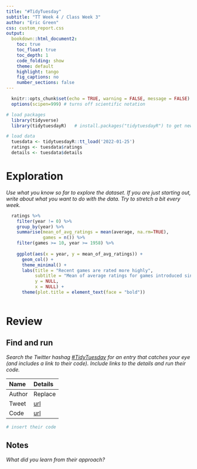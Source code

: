 ```yaml
---
title: "#TidyTuesday"
subtitle: "TT Week 4 / Class Week 3"
author: "Eric Green"
css: custom_report.css
output: 
  bookdown::html_document2:
    toc: true
    toc_float: true
    toc_depth: 1
    code_folding: show
    theme: default
    highlight: tango
    fig_captions: no
    number_sections: false
---
```




```r
  knitr::opts_chunk$set(echo = TRUE, warning = FALSE, message = FALSE)
  options(scipen=999) # turns off scientific notation

# load packages
  library(tidyverse)
  library(tidytuesdayR)   # install.packages("tidytuesdayR") to get new data

# load data
  tuesdata <- tidytuesdayR::tt_load('2022-01-25')
  ratings <- tuesdata$ratings
  details <- tuesdata$details
```


# Exploration
 
*Use what you know so far to explore the dataset. If you are just starting out, write about what you want to do with the data. Try to stretch a bit every week.*

```r
  ratings %>%
    filter(year != 0) %>%
    group_by(year) %>%
    summarise(mean_of_avg_ratings = mean(average, na.rm=TRUE),
              games = n()) %>%
    filter(games >= 10, year >= 1958) %>%
  
    ggplot(aes(x = year, y = mean_of_avg_ratings)) +
      geom_col() +
      theme_minimal() +
      labs(title = "Recent games are rated more highly",
           subtitle = "Mean of average ratings for games introduced since 1958",
           y = NULL,
           x = NULL) +
      theme(plot.title = element_text(face = "bold"))
      
```


# Review

## Find and run

*Search the Twitter hashag [#TidyTuesday](https://twitter.com/hashtag/TidyTuesday?src=hashtag_click) for an entry that catches your eye (and includes a link to their code). Include links to the details and run their code.*

| Name | Details |
|:--   |:--      |
| Author | Replace |
| Tweet | [url](https://twitter.com/...) |
| Code | [url](https://github.com/...) |

```r
# insert their code

```

## Notes

*What did you learn from their approach?*
